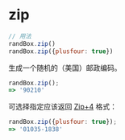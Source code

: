 # zip

```js
// 用法
randBox.zip()
randBox.zip({plusfour: true})
```

生成一个随机的（美国）邮政编码。

```js
randBox.zip();
=> '90210'
```

可选择指定应该返回 [Zip+4][zip+4] 格式：

```js
randBox.zip({plusfour: true});
=> '01035-1838'
```

[zip+4]: http://vq.io/19rzsve
